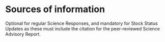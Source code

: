 # Sources of information

Optional for regular Science Responses, and mandatory for Stock Status Updates as these must include the citation for the peer-reviewed Science Advisory Report.

\clearpage
